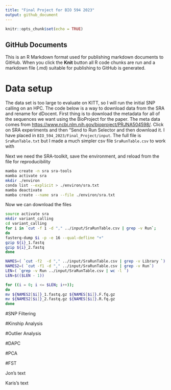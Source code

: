 ```yaml
---
title: "Final Project for BIO 594 2023"
output: github_document
---
```


```r
knitr::opts_chunk$set(echo = TRUE)
```

## GitHub Documents

This is an R Markdown format used for publishing markdown documents to GitHub. When you click the **Knit** button all R code chunks are run and a markdown file (.md) suitable for publishing to GitHub is generated.


# Data setup
The data set is too large to evaluate on KITT, so I will run the initial SNP calling on an HPC.  The code below is a way to download data from the SRA and rename for dDocent.  First thing is to download the metadata for all of the sequences we want using the BioProject for the paper.  The meta data comes from [https://www.ncbi.nlm.nih.gov/bioproject/PRJNA504598/](https://www.ncbi.nlm.nih.gov/bioproject/PRJNA504598/).  Click on SRA experiments and then "Send to Run Selector and then download it.  I have placed in `BIO_594_2023/Final_Project/input`.  The full file is `SraRunTable.txt` but I made a much simpler csv file `SraRunTable.csv` to work with

Next we need the SRA-toolkit, save the environment, and reload from the file for reproducibility
```bash
mamba create -n sra sra-tools
mamba activate sra
mkdir ./environ
conda list --explicit > ./environ/sra.txt
mamba deactivate
mamba create --name sra --file ./environ/sra.txt
```

Now we can download the files
```bash
source activate sra
mkdir variant_calling
cd variant_calling
for i in `cut -f 1 -d "," ../input/SraRunTable.csv | grep -v Run`;
do
fasterq-dump $i -p -e 16 --qual-defline "+"
gzip ${i}_1.fastq
gzip ${i}_2.fastq
done
```

```bash
NAMES=( `cut -f2  -d "," ../input/SraRunTable.csv | grep -v Library `)
NAMES2=( `cut -f1 -d "," ../input/SraRunTable.csv | grep -v Run`)
LEN=( `grep -v Run ../input/SraRunTable.csv | wc -l `)
LEN=$(($LEN - 1))

for ((i = 0; i <= $LEN; i++));
do
mv ${NAMES2[$i]}_1.fastq.gz ${NAMES[$i]}.F.fq.gz
mv ${NAMES2[$i]}_2.fastq.gz ${NAMES[$i]}.R.fq.gz
done

```


#SNP Filtering

#Kinship Analysis

#Outlier Analysis

#DAPC

#PCA

#FST

Jon's text

Karis's text
